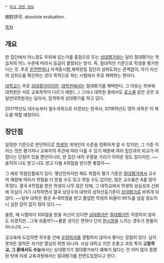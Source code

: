 * [[학교 관련 정보]]

絶對評可. absolute evaluation.

[[목차]]
== 개요 ==
한 집단에서 어느정도 우위에 있는가를 중점으로 두는 [[상대평가]]와는 달리 절대평가는 학습자의 어느 수준에 따라서 등급이 결정되는 방식. 즉, 절대적인 기준으로 학생을 평가한다는 것. 주로 [[운전면허]]나 자격증시험,체력장등 집단의 성취도와는 관계없이, 자기 자신의 성취도를 확인하는 것이 목적으로 하는 시험에서 주로 채택하는 편이다.

[[대학교]]는 주로 [[상대평가]]이지만, [[대학원]]에서는 절대평가를 채택한다. 그 이유는 학부와 대학원은 서로 교육목적이 다르기 때문(...) 그러나 대학원 중에서도 [[로스쿨]] 같은 곳은 또 일반대학원과는 달라서, 엄격하게 상대평가를 하고 있다.

2017학년도 대수능부터 필수과목으로 지정되는 한국사, 2018학년도 영어 과목은 이 제도를 택할 예정이다.
== 장단점 ==
일정한 기준으로 판단하므로 [[학생]]의 개개인의 수준을 정확하게 알 수 있지만, 그 기준 이라는 것은 평가자나 교육자의 주관에 따라 다를 수 있기 때문에 여러 집단과의 비교가 어렵다는 단점이 있을 뿐만아니라, 한 집단 내의 우열을 가리기 어려운 점도 있다지만..~~솔직히 나도 받고 너도 받고 다들 A학점을 받으면 좋잖아~~

그 예로 학점인플레가 있다. 몇년전까지만 해도 학점의 평가 기준은 [[절대평가]]여서 교수의 재량에 따라서 학점을 더 받을 수도 있고 깎일 수도 있지만, 많은 교수들은 A를 많이 주었다. 결국 A학점을 받은 학생이 너무 많은 탓에, 그 대학교에서 학생의 성실성과 신뢰에 의심이 가기 시작하면서 결국 상당수의 대학의 성적산출기준이 [[상대평가]]로 바뀌게 되었다. ~~일부 대학은 평균 A~B학점을 받고 졸업한 학생의 비율이 90%를 넘길 정도이니 심한 감이 없지 않아 있다.~~

물론, 매 시험마다 100점을 받을 자신이 있다면 [[상대평가]]든 [[절대평가]]든 걱정하지 않아도 되겠지만.. 그게 쉬울까?~~물론 생각은 편하다 단지 [[현시창]]을 느끼는 경우가 한둘이 아니니까..~~

공교육에 도입하면 학우들 간에 [[우정파괴]]를 경험하지 않아서 좋다는 장점이 있다. 남이 못하든 잘하든 자기만 열심히 하면 되니까. 사실 대학교 이전 초중고 과정 특히 '''고등학교, 그 중에서도 수능'''에서는 상대평가가 절대평가보다 폐해가 많다는 건 이미 많이 증명된 탓에 미래 교육과정에서는 절대평가를 전면도입한다고 한다.
